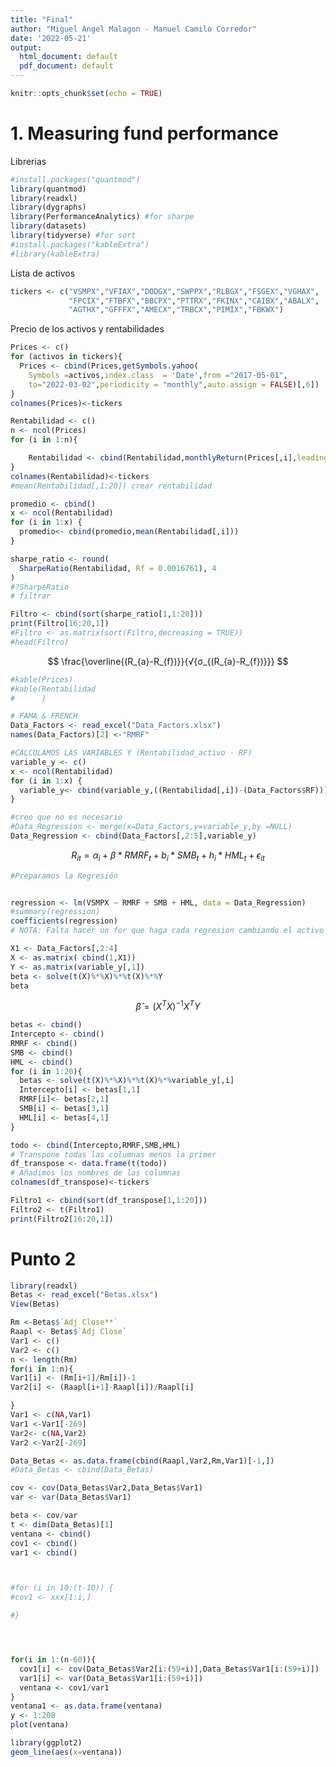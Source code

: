```yaml
---
title: "Final"
author: "Miguel Angel Malagon - Manuel Camilo Corredor"
date: '2022-05-21'
output:
  html_document: default
  pdf_document: default
---
```


```r
knitr::opts_chunk$set(echo = TRUE)
```

# 1. Measuring fund performance

Librerias
```r
#install.packages("quantmod")
library(quantmod)
library(readxl)
library(dygraphs)
library(PerformanceAnalytics) #for sharpe
library(datasets)
library(tidyverse) #for sort
#install.packages("kableExtra")
#library(kableExtra)
```

Lista de activos
```r
tickers <- c("VSMPX","VFIAX","DODGX","SWPPX","RLBGX","FSGEX","VGHAX",
             "FPCIX","FTBFX","BBCPX","PTTRX","FKINX","CAIBX","ABALX",
             "AGTHX","GFFFX","AMECX","TRBCX","PIMIX","FBKWX")


```

Precio de los activos y rentabilidades
```r
Prices <- c()
for (activos in tickers){
  Prices <- cbind(Prices,getSymbols.yahoo(
    Symbols =activos,index.class  = 'Date',from ="2017-05-01",
    to="2022-03-02",periodicity = "monthly",auto.assign = FALSE)[,6])
}
colnames(Prices)<-tickers

```

```r
Rentabilidad <- c()
n <- ncol(Prices)
for (i in 1:n){

    Rentabilidad <- cbind(Rentabilidad,monthlyReturn(Prices[,i],leading = FALSE))[-1,]
}
colnames(Rentabilidad)<-tickers  
#mean(Rentabilidad[,1:20]) crear rentabilidad 
```

```r
promedio <- cbind()
x <- ncol(Rentabilidad)
for (i in 1:x) {
  promedio<- cbind(promedio,mean(Rentabilidad[,i]))
}
```


```r
sharpe_ratio <- round(
  SharpeRatio(Rentabilidad, Rf = 0.0016761), 4
)
#?SharpeRatio
# filtrar

Filtro <- cbind(sort(sharpe_ratio[1,1:20]))
print(Filtro[16:20,1])
#Filtro <- as.matrix(sort(Filtro,decreasing = TRUE))
#head(Filtro)
```

$$
\frac{\overline{(R_{a}-R_{f})}}{√{σ_{(R_{a}-R_{f})}}}
$$


```r
#kable(Prices)
#kable(Rentabilidad
#      )
```

```r
# FAMA & FRENCH
Data_Factors <- read_excel("Data_Factors.xlsx")
names(Data_Factors)[2] <-"RMRF"
```


```r
#CALCULAMOS LAS VARIABLES Y (Rentabilidad_activo - RF)
variable_y <- c()
x <- ncol(Rentabilidad)
for (i in 1:x) {
  variable_y<- cbind(variable_y,((Rentabilidad[,i])-(Data_Factors$RF)))
}
```


```r
#creo que no es necesario
#Data_Regression <- merge(x=Data_Factors,y=variable_y,by =NULL)
Data_Regression <- cbind(Data_Factors[,2:5],variable_y)

```

$$
R_{it}=\alpha_i+\beta \ast RMRF_t +b_i \ast SMB_t +h_i \ast HML_t + \epsilon_{it}
$$

```r
#Preparamos la Regresión


regression <- lm(VSMPX ~ RMRF + SMB + HML, data = Data_Regression)
#summary(regression)
coefficients(regression)
# NOTA: Falta hacer un for que haga cada regresion cambiando el activo y lo coloque en un dataframe

```


```r
X1 <- Data_Factors[,2:4]
X <- as.matrix( cbind(1,X1))
Y <- as.matrix(variable_y[,1])
beta <- solve(t(X)%*%X)%*%t(X)%*%Y
beta

```

$$
\hat{\beta}=(X^TX)^{-1}X^TY
$$

```r
betas <- cbind()
Intercepto <- cbind()
RMRF <- cbind()
SMB <- cbind()
HML <- cbind()
for (i in 1:20){
  betas <- solve(t(X)%*%X)%*%t(X)%*%variable_y[,i]
  Intercepto[i] <- betas[1,1]
  RMRF[i]<- betas[2,1]
  SMB[i] <- betas[3,1]
  HML[i] <- betas[4,1]
}
```

```r
todo <- cbind(Intercepto,RMRF,SMB,HML)
# Transpone todas las columnas menos la primer
df_transpose <- data.frame(t(todo))
# Añadimos los nombres de las columnas
colnames(df_transpose)<-tickers
```

```r
Filtro1 <- cbind(sort(df_transpose[1,1:20]))
Filtro2 <- t(Filtro1)
print(Filtro2[16:20,1])
```




# Punto 2

```r
library(readxl)
Betas <- read_excel("Betas.xlsx")
View(Betas)
```

```r
Rm <-Betas$`Adj Close**`
Raapl <- Betas$`Adj Close`
Var1 <- c()
Var2 <- c()
n <- length(Rm)
for(i in 1:n){
Var1[i] <- (Rm[i+1]/Rm[i])-1
Var2[i] <- (Raapl[i+1]-Raapl[i])/Raapl[i]

}
Var1 <- c(NA,Var1)
Var1 <-Var1[-269]
Var2<- c(NA,Var2)
Var2 <-Var2[-269]

Data_Betas <- as.data.frame(cbind(Raapl,Var2,Rm,Var1)[-1,])
#Data_Betas <- cbind(Data_Betas)
```

```r

cov <- cov(Data_Betas$Var2,Data_Betas$Var1)
var <- var(Data_Betas$Var1)

beta <- cov/var
t <- dim(Data_Betas)[1]
ventana <- cbind()
cov1 <- cbind()
var1 <- cbind()



#for (i in 10:(t-10)) {
#cov1 <- xxx[1:i,]

#}




for(i in 1:(n-60)){
  cov1[i] <- cov(Data_Betas$Var2[i:(59+i)],Data_Betas$Var1[i:(59+i)])
  var1[i] <- var(Data_Betas$Var1[i:(59+i)])
  ventana <- cov1/var1
}
ventana1 <- as.data.frame(ventana) 
y <- 1:208
plot(ventana)

```

```r
library(ggplot2)
geom_line(aes(x=ventana))
```
